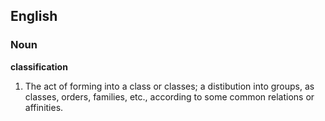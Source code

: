 ==English==

===Noun===

'''classification'''

#The act of forming into a class or classes; a distibution into groups, as classes, orders, families, etc., according to some common relations or affinities.